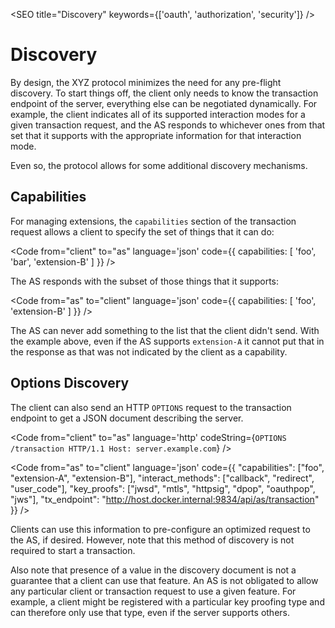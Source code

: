 

<SEO title="Discovery" keywords={['oauth', 'authorization', 'security']} />

# Discovery

By design, the XYZ protocol minimizes the need for any pre-flight discovery. To start things off, the client only needs to know the transaction endpoint of the server, everything else can be negotiated dynamically. For example, the client indicates all of its supported interaction modes for a given transaction request, and the AS responds to whichever ones from that set that it supports with the appropriate information for that interaction mode.

Even so, the protocol allows for some additional discovery mechanisms.

## Capabilities

For managing extensions, the `capabilities` section of the <Link to="transactionrequest.mdx">transaction request</Link> allows a client to specify the set of things that it can do:

<Code 
  from="client" to="as"
  language='json' code={{
 capabilities: [ 'foo', 'bar', 'extension-B' ]
}} />

The AS responds with the subset of those things that it supports:

<Code 
  from="as" to="client"
  language='json' code={{
 capabilities: [ 'foo', 'extension-B' ]
}} />

The AS can never add something to the list that the client didn't send. With the example above, even if the AS supports `extension-A` it cannot put that in the response as that was not indicated by the client as a capability.

## Options Discovery

The client can also send an HTTP `OPTIONS` request to the transaction endpoint to get a JSON document describing the server. 

<Code 
  from="client" to="as"
  language='http' codeString={`OPTIONS /transaction HTTP/1.1
Host: server.example.com`} />

<Code 
  from="as" to="client"
  language='json' code={{
  "capabilities": ["foo", "extension-A", "extension-B"],
  "interact_methods": ["callback", "redirect", "user_code"],
  "key_proofs": ["jwsd", "mtls", "httpsig", "dpop", "oauthpop", "jws"],
  "tx_endpoint": "http://host.docker.internal:9834/api/as/transaction"
}} />

Clients can use this information to pre-configure an optimized request to the AS, if desired. However, note that this method of discovery is not required to start a transaction.

Also note that presence of a value in the discovery document is not a guarantee that a client can use that feature. An AS is not obligated to allow any particular client or transaction request to use a given feature. For example, a client might be registered with a particular key proofing type and can therefore only use that type, even if the server supports others.
